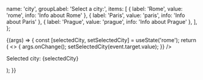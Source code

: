 
<Meta title="Components/RadioButtonGroup" component={RadioButtonGroup} />

  name: 'city',
  groupLabel: 'Select a city:',
  items: [
    { label: 'Rome', value: 'rome', info: 'Info about Rome' },
    { label: 'Paris', value: 'paris', info: 'Info about Paris' },
    { label: 'Prague', value: 'prague', info: 'Info about Prague' },
  ],
};

<Canvas>
  <Story name="Default" args={commonArgs}>
    {(args) => {
      const [selectedCity, setSelectedCity] = useState('rome');
      return (
        <>
          <RadioButtonGroup
            {...args}
            selected={selectedCity}
            onChange={(event) => {
              args.onChange();
              setSelectedCity(event.target.value);
            }}
          />
          <br />
          <p>Selected city: {selectedCity}</p>
        </>
      );
    }}
  </Story>
</Canvas>

<ArgsTable story="Default" />
